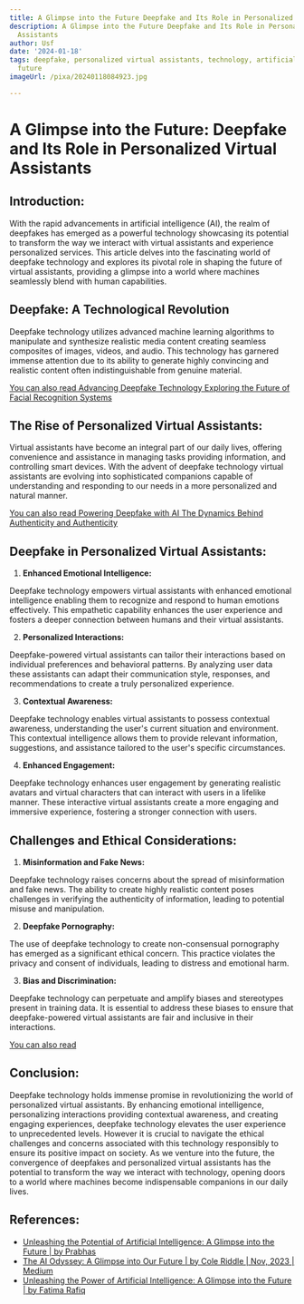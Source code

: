 ```yaml
---
title: A Glimpse into the Future Deepfake and Its Role in Personalized Virtual Assistants
description: A Glimpse into the Future Deepfake and Its Role in Personalized Virtual
  Assistants
author: Usf
date: '2024-01-18'
tags: deepfake, personalized virtual assistants, technology, artificial intelligence,
  future
imageUrl: /pixa/20240118084923.jpg

---
```

# **A  Glimpse into the Future: Deepfake and Its Role in Personalized Virtual Assistants**

## **Introduction:**

With the rapid advancements in artificial intelligence (AI), the realm of deepfakes has emerged as a powerful technology showcasing  its potential  to transform the way we interact with virtual assistants and experience personalized services. This  article delves into the  fascinating world of deepfake technology and explores its pivotal role  in  shaping the future of virtual assistants, providing a glimpse into a world where machines seamlessly  blend with human capabilities.

## **Deepfake: A Technological  Revolution**

Deepfake technology utilizes advanced machine learning algorithms to manipulate and synthesize realistic media content creating seamless composites of images, videos, and audio. This technology has garnered immense attention due to its ability to generate highly  convincing  and realistic content  often indistinguishable from genuine material.

[You can also read  Advancing Deepfake Technology Exploring the Future of Facial Recognition Systems](Advancing%20Deepfake%20Technology%20Exploring%20the%20Future%20of%20Facial%20Recognition%20Systems)


##  **The Rise  of Personalized Virtual Assistants:**

Virtual assistants have become an  integral  part  of our daily  lives, offering convenience and  assistance in managing tasks providing  information, and controlling smart devices. With the advent of deepfake technology virtual  assistants  are evolving into sophisticated companions  capable of understanding and responding to our needs in  a more personalized and natural manner.

[You can also read Powering Deepfake with AI The Dynamics Behind Authenticity and Authenticity](Powering%20Deepfake%20with%20AI%20The%20Dynamics%20Behind%20Authenticity%20and%20Authenticity)


## **Deepfake in Personalized Virtual Assistants:**

1. **Enhanced Emotional Intelligence:**

Deepfake technology empowers virtual assistants with  enhanced emotional intelligence enabling them to recognize and respond to human emotions effectively. This empathetic capability enhances the user experience and fosters a deeper connection between humans and their virtual assistants.

2. **Personalized Interactions:**

Deepfake-powered  virtual assistants can tailor their interactions  based on individual preferences and behavioral  patterns. By analyzing user data these  assistants can adapt  their communication style, responses, and recommendations to create a  truly personalized experience.

3. **Contextual Awareness:**

Deepfake technology enables virtual assistants to possess contextual awareness, understanding the user's current situation and environment. This contextual intelligence allows them to provide relevant information,  suggestions, and assistance tailored to the user's specific circumstances.

4. **Enhanced Engagement:**

Deepfake technology enhances user engagement by generating realistic avatars and virtual characters that can interact with users in a lifelike manner.  These interactive virtual assistants create a  more engaging and  immersive experience, fostering a stronger connection with users.

##  **Challenges and Ethical Considerations:**

1. **Misinformation and Fake News:**

Deepfake technology raises concerns about  the spread of misinformation and fake news. The ability to create highly realistic content poses challenges in verifying  the authenticity of information, leading to potential misuse and manipulation.

2. **Deepfake Pornography:**

The use of deepfake technology to create non-consensual pornography has emerged as a significant ethical concern. This practice  violates the privacy  and consent of individuals, leading to distress and emotional  harm.

3.  **Bias and Discrimination:**

Deepfake technology can perpetuate and amplify biases and stereotypes present  in training data. It is essential  to address  these biases to ensure that deepfake-powered virtual assistants are fair and inclusive in their interactions.

[You can also read ]()


## **Conclusion:**

Deepfake  technology holds  immense promise in  revolutionizing  the world of personalized  virtual assistants.  By enhancing emotional intelligence, personalizing interactions  providing contextual awareness, and creating  engaging  experiences, deepfake technology  elevates the user experience to unprecedented levels. However it is crucial to navigate the ethical challenges and concerns associated with this technology responsibly to ensure its positive impact  on society. As we venture into the future, the convergence of deepfakes and personalized virtual assistants has the potential to transform the way we interact with technology, opening doors to a world where machines become indispensable companions in our daily lives.

## References:
- [Unleashing the Potential of Artificial Intelligence: A Glimpse into the Future | by Prabhas](https://medium.com/@ImPrabhas/unleashing-the-potential-of-artificial-intelligence-a-glimpse-into-the-future-6db23d0cc953)
- [The AI Odyssey: A Glimpse into Our Future | by Cole Riddle | Nov, 2023 | Medium](https://medium.com/@cole.riddle07/the-ai-odyssey-a-glimpse-into-our-future-b05909991c97)
- [Unleashing the Power of Artificial Intelligence: A Glimpse into the Future | by Fatima Rafiq](https://ai.plainenglish.io/unleashing-the-power-of-artificial-intelligence-a-glimpse-into-the-future-3e976a7ddc63)
